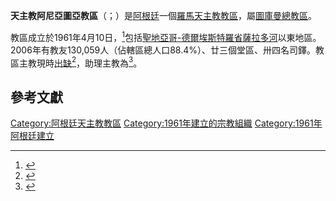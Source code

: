 {{Refimprove|time=2019-08-30T17:44:47+00:00}}
{{NoteTA
|1=zh-hk:類斯; zh-tw:路易;
}}
{{Infobox Roman Catholic diocese
|Roman Catholic Diocese of = 天主教阿尼亞圖亞教區
|Latin name of diocese = Dioecesis Anatuyanensis
|border = catholic
|image =Catedral-añatuya.jpg
|caption =山谷聖母主教座堂
|location = [[阿根廷|阿根廷]]
|territory =[[聖地亞哥-德爾埃斯特羅省|聖地亞哥-德爾埃斯特羅省]]東部
|population = 605,000
|rite = [[羅馬禮|羅馬禮]]
|patron =
|province = [[天主教圖庫曼總教區|圖庫曼]]
|established = 1961年
|cathedral =山谷聖母座堂
|co-cathedral =
|leadership = 主教
|website =http://www.diocesisdeanatuya.org.ar/
|pope = {{incumbent pope}}
|ordinary = （[[教座出缺|教座出缺]]）
|coadjutor bishop = {{link-de|若瑟·類斯·科拉爾 (主教)|José Luis Corral (Bischof)|若瑟·類斯·科拉爾}}
|auxiliary =
|emeritus =
}}

'''天主教阿尼亞圖亞教區'''（{{lang-la|Dioecesis Anatuyanensis}}；{{lang-es|Diócesis de Añatuya}}）是[[阿根廷|阿根廷]]一個[[羅馬天主教|羅馬天主教]][[教區|教區]]，屬[[天主教圖庫曼總教區|圖庫曼總教區]]。

教區成立於1961年4月10日，<ref>{{cite journal|journal=[[宗座公報|宗座公報]]|publisher=梵蒂岡出版社|date=1962年|volume=54|title=''Ecclesia Christi''|page=80|url=http://www.vatican.va/archive/aas/documents/AAS%2054%20%5B1962%5D%20-%20ocr.pdf|access-date=2013-04-05|archive-date=2010-03-27|archive-url=https://web.archive.org/web/20100327065622/http://www.vatican.va/archive/aas/documents/AAS%2054%20%5B1962%5D%20-%20ocr.pdf|dead-url=no}}</ref>包括[[聖地亞哥-德爾埃斯特羅省|聖地亞哥-德爾埃斯特羅省]][[薩拉多河|薩拉多河]]以東地區。2006年有教友130,059人（佔轄區總人口88.4%）、廿三個堂區、卅四名司鐸。教區主教現時[[教座出缺|出缺]]<ref>{{cite press release |title=Resignations and Appointments, 16.10.2019 |url=https://press.vatican.va/content/salastampa/en/bollettino/pubblico/2019/10/16/191016c.html |publisher=Holy See Press Office |accessdate=2019-10-16 |archiveurl=https://web.archive.org/web/20191016121434/https://press.vatican.va/content/salastampa/en/bollettino/pubblico/2019/10/16/191016c.html |archivedate=2019-10-16 |language=en |date=2019-10-16 |dead-url=no }}</ref>，助理主教為{{link-de|若瑟·類斯·科拉爾 (主教)|José Luis Corral (Bischof)|若瑟·類斯·科拉爾}}<ref>{{cite press release |title=Resignations and Appointments, 19.07.2019 |url=https://press.vatican.va/content/salastampa/en/bollettino/pubblico/2019/07/19/190719a.html |publisher=Holy See Press Office |accessdate=2019-08-30 |archiveurl=https://web.archive.org/web/20190830160558/https://press.vatican.va/content/salastampa/en/bollettino/pubblico/2019/07/19/190719a.html |archivedate=2019-08-30 |language=en |date=2019-07-19 |dead-url=no }}</ref>。

==參考文獻==
{{reflist}}

{{阿根廷天主教教區}}

{{DEFAULTSORT:Anatuyanensis}}
[[Category:阿根廷天主教教區|Category:阿根廷天主教教區]]
[[Category:1961年建立的宗教組織|Category:1961年建立的宗教組織]]
[[Category:1961年阿根廷建立|Category:1961年阿根廷建立]]